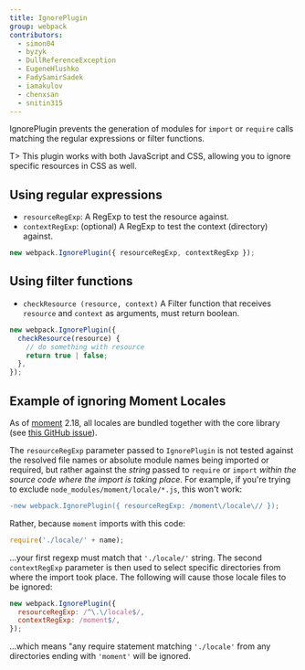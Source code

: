 ```yaml
---
title: IgnorePlugin
group: webpack
contributors:
  - simon04
  - byzyk
  - DullReferenceException
  - EugeneHlushko
  - FadySamirSadek
  - iamakulov
  - chenxsan
  - snitin315
---
```


IgnorePlugin prevents the generation of modules for `import` or `require` calls matching the regular expressions or filter functions.

T> This plugin works with both JavaScript and CSS, allowing you to ignore specific resources in CSS as well.

## Using regular expressions

- `resourceRegExp`: A RegExp to test the resource against.
- `contextRegExp`: (optional) A RegExp to test the context (directory) against.

```javascript
new webpack.IgnorePlugin({ resourceRegExp, contextRegExp });
```

## Using filter functions

- `checkResource (resource, context)` A Filter function that receives `resource` and `context` as arguments, must return boolean.

```javascript
new webpack.IgnorePlugin({
  checkResource(resource) {
    // do something with resource
    return true | false;
  },
});
```

## Example of ignoring Moment Locales

As of [moment](https://momentjs.com/) 2.18, all locales are bundled together with the core library (see [this GitHub issue](https://github.com/moment/moment/issues/2373)).

The `resourceRegExp` parameter passed to `IgnorePlugin` is not tested against the resolved file names or absolute module names being imported or required, but rather against the _string_ passed to `require` or `import` _within the source code where the import is taking place_. For example, if you're trying to exclude `node_modules/moment/locale/*.js`, this won't work:

```diff
-new webpack.IgnorePlugin({ resourceRegExp: /moment\/locale\// });
```

Rather, because `moment` imports with this code:

```js
require('./locale/' + name);
```

...your first regexp must match that `'./locale/'` string. The second `contextRegExp` parameter is then used to select specific directories from where the import took place. The following will cause those locale files to be ignored:

```javascript
new webpack.IgnorePlugin({
  resourceRegExp: /^\.\/locale$/,
  contextRegExp: /moment$/,
});
```

...which means "any require statement matching `'./locale'` from any directories ending with `'moment'` will be ignored.
